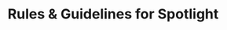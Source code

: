 ---
title: "Rules & Guidelines for Spotlight"
description: "Description of your new file."
sidebarTitle: "Rules & Guidelines"
---